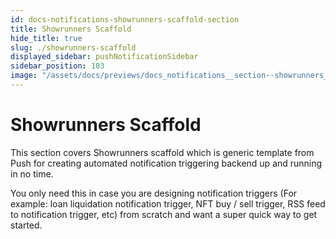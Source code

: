 ```yaml
---
id: docs-notifications-showrunners-scaffold-section
title: Showrunners Scaffold
hide_title: true
slug: ./showrunners-scaffold
displayed_sidebar: pushNotificationSidebar
sidebar_position: 103
image: "/assets/docs/previews/docs_notifications__section--showrunners_scaffold.png"
---
```


# Showrunners Scaffold

This section covers Showrunners scaffold which is generic template from Push for creating automated notification triggering backend up and running in no time. 

You only need this in case you are designing notification triggers (For example: loan liquidation notification trigger, NFT buy / sell trigger, RSS feed to notification trigger, etc) from scratch and want a super quick way to get started.

<head>
  <title>Showrunners Scaffold section | Push Notifications | Push Documentation</title>
</head>


<DocCardList />
